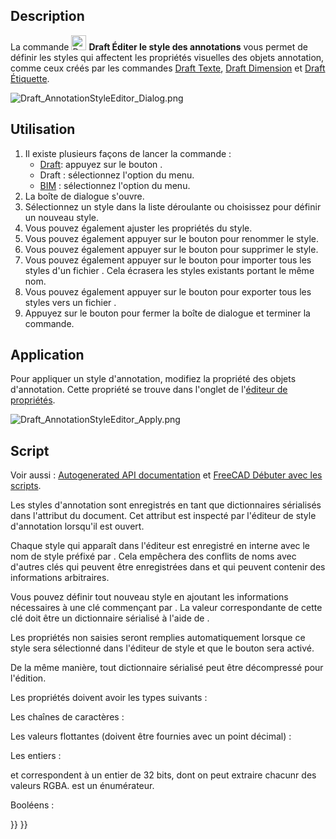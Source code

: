 <languages/>

{{Docnav/fr
|[[Draft_Label/fr|Étiquette]]
|[[Draft_Move/fr|Déplacer]]
|[[Draft_Workbench/fr|Atelier Draft]]
|IconL=Draft_Label.svg 
|IconR=Draft_Move.svg 
|IconC=Workbench_Draft.svg
}}

{{GuiCommand/fr
|Name=Draft AnnotationStyleEditor
|Name/fr=Draft Éditer le style des annotations
|MenuLocation=Draft : Annotation → Éditer le style des annotations...<br><br>BIM : Gestion → Éditer le style des annotations...
|Workbenches=[[Draft_Workbench/fr|Draft]], [[BIM_Workbench/fr|BIM]]
|SeeAlso=[[Draft_Text/fr|Draft Texte]], [[Draft_Label/fr|Draft Étiquette]], [[Draft_Dimension/fr|Draft Dimension]]
|Version=0.19
}}

==Description==

La commande [[Image:Draft_AnnotationStyleEditor.svg|24px]] '''Draft Éditer le style des annotations''' vous permet de définir les styles qui affectent les propriétés visuelles des objets annotation, comme ceux créés par les commandes [[Draft_Text/fr|Draft Texte]], [[Draft_Dimension/fr|Draft Dimension]] et [[Draft_Label/fr|Draft Étiquette]].

[[File:Draft_AnnotationStyleEditor_Dialog.png]]
{{Caption|La fenêtre de dialogue de l'Éditeur du style des annotations}}

<span id="Usage"></span>
== Utilisation ==

# Il existe plusieurs façons de lancer la commande :
#* [[Draft_Workbench/fr|Draft]]: appuyez sur le bouton {{Button|[[Image:Draft_AnnotationStyleEditor.svg|16px]] [[Draft_AnnotationStyleEditor/fr|Éditer le style des annotations...]]}}.
#* Draft : sélectionnez l'option {{MenuCommand|Annotation → [[Image:Draft_AnnotationStyleEditor.svg|16px]] Éditer le style des annotations...}} du menu.
#* [[BIM_Workbench/fr|BIM]] : sélectionnez l'option {{MenuCommand|Gestion → [[Image:Draft_AnnotationStyleEditor.svg|16px]] Éditer le style des annotations...}} du menu.
# La boîte de dialogue {{MenuCommand|Éditeur du style des annotations}} s'ouvre.
# Sélectionnez un style dans la liste déroulante {{MenuCommand|Nom du style}} ou choisissez {{Value|Ajouter nouveau...}} pour définir un nouveau style.
# Vous pouvez également ajuster les propriétés du style.
# Vous pouvez également appuyer sur le bouton {{Button|[[File:Accessories-text-editor.svg|16px]] Renommer}} pour renommer le style.
# Vous pouvez également appuyer sur le bouton {{Button|[[File:Edit_Cancel.svg|16px]] Supprimer}} pour supprimer le style.
# Vous pouvez également appuyer sur le bouton {{Button|[[File:Std_Import.svg|16px]]}} pour importer tous les styles d'un fichier {{FileName|.json}}. Cela écrasera les styles existants portant le même nom.
# Vous pouvez également appuyer sur le bouton {{Button|[[File:Std_Export.svg|16px]]}} pour exporter tous les styles vers un fichier {{FileName|.json}}.
# Appuyez sur le bouton {{Button|OK}} pour fermer la boîte de dialogue et terminer la commande.

<span id="Apply"></span>
== Application ==

Pour appliquer un style d'annotation, modifiez la propriété {{PropertyView|Annotation Style}} des objets d'annotation. Cette propriété se trouve dans l'onglet {{MenuCommand|Vue}} de l'[[Property_editor/fr|éditeur de propriétés]].

[[File:Draft_AnnotationStyleEditor_Apply.png]]
{{Caption|Sélection d'un style d'annotation}}

<span id="Scripting"></span>
== Script ==

Voir aussi : [https://freecad.github.io/SourceDoc/ Autogenerated API documentation] et [[FreeCAD_Scripting_Basics/fr|FreeCAD Débuter avec les scripts]].

Les styles d'annotation sont enregistrés en tant que dictionnaires sérialisés dans l'attribut {{incode|Meta}} du document. Cet attribut est inspecté par l'éditeur de style d'annotation lorsqu'il est ouvert.

{{Code|code=
>>> print(App.ActiveDocument.Meta["Draft_Style_Text red"])
{"ArrowSize": 2.0, "ArrowType": 0, "Decimals": 2, "DimOvershoot": 4.0, "ExtLines": 0.0, "ExtOvershoot": 4.0, "FontName": "DejaVu Sans", "FontSize": 10.0, "LineColor": 255, "LineSpacing": 1.0, "LineWidth": 2, "ScaleMultiplier": 1.0, "ShowLine": true, "ShowUnit": false, "TextColor": 4278190335, "TextSpacing": 3.0, "UnitOverride": ""}
}}

Chaque style qui apparaît dans l'éditeur est enregistré en interne avec le nom de style préfixé par {{incode|Draft_Style_}}. Cela empêchera des conflits de noms avec d'autres clés qui peuvent être enregistrées dans {{incode|Meta}} et qui peuvent contenir des informations arbitraires.

Vous pouvez définir tout nouveau style en ajoutant les informations nécessaires à une clé commençant par {{incode|Draft_Style_}}. La valeur correspondante de cette clé doit être un dictionnaire sérialisé à l'aide de {{incode|json}}.

{{Code|code=
import json

meta = App.ActiveDocument.Meta
props = {"ArrowSize": 7.0, "LineWidth": 6}
meta["Draft_Style_Thick_lines"] = json.dumps(props)
App.ActiveDocument.Meta = meta
}}

Les propriétés non saisies seront remplies automatiquement lorsque ce style sera sélectionné dans l'éditeur de style et que le bouton {{Button|OK}} sera activé.

De la même manière, tout dictionnaire sérialisé peut être décompressé pour l'édition.

{{Code|code=
import json

meta = App.ActiveDocument.Meta
new_dict = json.loads(meta["Draft_Style_Thick_lines"])
}}

Les propriétés doivent avoir les types suivants :

Les chaînes de caractères :

{{Code|code=
props = {
    "FontName": "DejaVu Sans",
    "UnitOverride": ""
}
}}

Les valeurs flottantes (doivent être fournies avec un point décimal) :

{{Code|code=
props = {
    "ArrowSize": 2.0,
    "DimOvershoot": 4.0,
    "ExtLines": 0.0,
    "ExtOvershoot": 4.0
    "FontSize": 10.0,
    "LineSpacing": 1.0,
    "ScaleMultiplier": 1.0,
    "TextSpacing": 3.0
}
}}

Les entiers :

{{Code|code=
props = {
    "ArrowType": 0,
    "Decimals": 2,
    "LineColor": 255,
    "LineWidth": 2,
    "TextColor": 4278190335
}
}}

{{Incode|TextColor}} et {{Incode|LineColor}} correspondent à un entier de 32 bits, dont on peut extraire chacunr des valeurs RGBA. {{Incode|ArrowType}} est un énumérateur.

Booléens :

{{Code|code=
props = {
    "ShowLine": true
    "ShowUnit": false,
}
}}


{{Docnav/fr
|[[Draft_Label/fr|Étiquette]]
|[[Draft_Move/fr|Déplacer]]
|[[Draft_Workbench/fr|Atelier Draft]]
|IconL=Draft_Label.svg 
|IconR=Draft_Move.svg 
|IconC=Workbench_Draft.svg
}}

{{Draft Tools navi{{#translation:}}}}
{{Userdocnavi{{#translation:}}}}